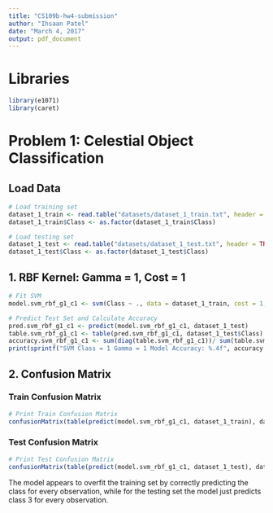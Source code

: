 ```yaml
---
title: "CS109b-hw4-submission"
author: "Ihsaan Patel"
date: "March 4, 2017"
output: pdf_document
---
```


# Libraries

```r
library(e1071)
library(caret)
```

# Problem 1: Celestial Object Classification

## Load Data

```r
# Load training set
dataset_1_train <- read.table("datasets/dataset_1_train.txt", header = TRUE, sep = ",")
dataset_1_train$Class <- as.factor(dataset_1_train$Class)

# Load testing set
dataset_1_test <- read.table("datasets/dataset_1_test.txt", header = TRUE, sep = ",")
dataset_1_test$Class <- as.factor(dataset_1_test$Class)
```

## 1. RBF Kernel: Gamma = 1, Cost = 1

```r
# Fit SVM
model.svm_rbf_g1_c1 <- svm(Class ~ ., data = dataset_1_train, cost = 1, gamma = 1, kernel = "radial")

# Predict Test Set and Calculate Accuracy
pred.svm_rbf_g1_c1 <- predict(model.svm_rbf_g1_c1, dataset_1_test)
table.svm_rbf_g1_c1 <- table(pred.svm_rbf_g1_c1, dataset_1_test$Class)
accuracy.svm_rbf_g1_c1 <- sum(diag(table.svm_rbf_g1_c1))/ sum(table.svm_rbf_g1_c1)
print(sprintf("SVM Class = 1 Gamma = 1 Model Accuracy: %.4f", accuracy.svm_rbf_g1_c1))
```

## 2. Confusion Matrix

### Train Confusion Matrix
```r
# Print Train Confusion Matrix
confusionMatrix(table(predict(model.svm_rbf_g1_c1, dataset_1_train), dataset_1_train$Class))
```

### Test Confusion Matrix

```r
# Print Test Confusion Matrix
confusionMatrix(table(predict(model.svm_rbf_g1_c1, dataset_1_test), dataset_1_test$Class))
```

The model appears to overfit the training set by correctly predicting the class for every observation, while for the testing set the model just predicts class 3 for every observation.

